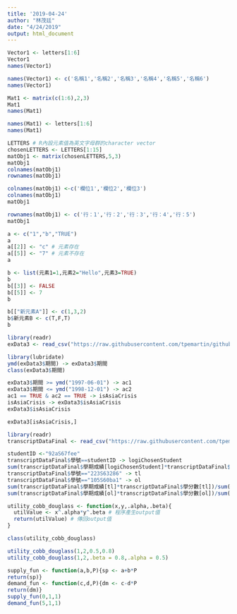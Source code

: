 ```yaml
---
title: '2019-04-24'
author: "林茂廷"
date: "4/24/2019"
output: html_document
---
```


```r
Vector1 <- letters[1:6]
Vector1
names(Vector1)
```

```r
names(Vector1) <- c('名稱1','名稱2','名稱3','名稱4','名稱5','名稱6')
names(Vector1)
```

```r
Mat1 <- matrix(c(1:6),2,3)
Mat1
names(Mat1) 
```

```r
names(Mat1) <- letters[1:6]
names(Mat1)
```

```r
LETTERS # R內設元素值為英文字母群的character vector
chosenLETTERS <- LETTERS[1:15]
matObj1 <- matrix(chosenLETTERS,5,3)
matObj1
colnames(matObj1) 
rownames(matObj1)
```

```r
colnames(matObj1) <-c('欄位1','欄位2','欄位3')
colnames(matObj1)
matObj1
```

```r
rownames(matObj1) <- c('行：1','行：2','行：3','行：4','行：5')
matObj1
```

```r
a <- c("1","b","TRUE")
a
a[[2]] <- "c" # 元素存在
a[[5]] <- "7" # 元素不存在
a
```

```r
b <- list(元素1=1,元素2="Hello",元素3=TRUE)
b
b[[3]] <- FALSE
b[[5]] <- 7
b
```

```r
b[["新元素A"]] <- c(1,3,2)
b$新元素B <- c(T,F,T)
b
```

```r
library(readr)
exData3 <- read_csv("https://raw.githubusercontent.com/tpemartin/github-data/master/exData3.csv",col_types = cols(匯率 = col_number(),期間 = col_character()))
```

```r
library(lubridate)
ymd(exData3$期間) -> exData3$期間
class(exData3$期間)
```

```r
exData3$期間 >= ymd("1997-06-01") -> ac1
exData3$期間 <= ymd("1998-12-01") -> ac2
ac1 == TRUE & ac2 == TRUE -> isAsiaCrisis
isAsiaCrisis -> exData3$isAsiaCrisis
exData3$isAsiaCrisis
```

```r
exData3[isAsiaCrisis,]
```

```r
library(readr)
transcriptDataFinal <- read_csv("https://raw.githubusercontent.com/tpemartin/github-data/master/transcriptDataFinal.csv")
```

```r
studentID <-"92aS67fee" 
transcriptDataFinal$學號==studentID -> logiChosenStudent
sum(transcriptDataFinal$學期成績[logiChosenStudent]*transcriptDataFinal$學分數[logiChosenStudent])/sum(transcriptDataFinal$學分數[logiChosenStudent]) -> GPA
transcriptDataFinal$學號=="223S63286" -> tl
transcriptDataFinal$學號=="105S60ba1" -> ol
sum(transcriptDataFinal$學期成績[tl]*transcriptDataFinal$學分數[tl])/sum(transcriptDataFinal$學分數[tl]) -> GPA2
sum(transcriptDataFinal$學期成績[ol]*transcriptDataFinal$學分數[ol])/sum(transcriptDataFinal$學分數[ol]) -> GPA1
```

```r
utility_cobb_douglass <- function(x,y,.alpha,.beta){
  utilValue <- x^.alpha*y^.beta # 程序產生output值
  return(utilValue) # 傳回output值
}
```

```r
class(utility_cobb_douglass)
```

```r
utility_cobb_douglass(1,2,0.5,0.8)
utility_cobb_douglass(1,2,.beta = 0.8,.alpha = 0.5)
```

```r
supply_fun <- function(a,b,P){sp <- a+b*P
return(sp)}
demand_fun <- function(c,d,P){dm <- c-d*P
return(dm)}
supply_fun(0,1,1)
demand_fun(5,1,1)
```

